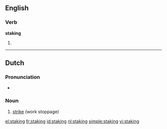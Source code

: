 ==English==

===Verb===
'''staking'''

# {{present participle of|[[stake]]}}

----

==Dutch==
{{wikipedia|lang=nl}}

===Pronunciation===
* {{IPA|/'stakɪŋ/|lang=nl}}

===Noun===
{{infl|nl|noun}}

# [[strike]] (work stoppage)

[[el:staking]]
[[fr:staking]]
[[id:staking]]
[[nl:staking]]
[[simple:staking]]
[[vi:staking]]